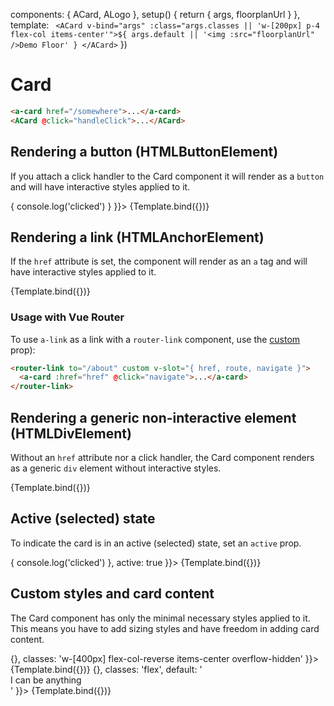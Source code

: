 
<Meta title="Components/Card" component={ACard} />

  components: { ACard, ALogo },
  setup() {
    return { args, floorplanUrl }
  },
  template: `
  <ACard v-bind="args" :class="args.classes || 'w-[200px] p-4 flex-col items-center'">${
    args.default || '<img :src="floorplanUrl" />Demo Floor'
  }
  </ACard>`
})

# Card

```html
<a-card href="/somewhere">...</a-card>
<ACard @click="handleClick">...</ACard>
```

<ArgsTable of={ACard} />

## Rendering a button (HTMLButtonElement)

If you attach a click handler to the Card component
it will render as a `button` and will have interactive styles applied to it.

<Canvas>
  <Story
    name="button"
    args={{
      onClick: () => {
        console.log('clicked')
      }
    }}>
    {Template.bind({})}
  </Story>
</Canvas>

## Rendering a link (HTMLAnchorElement)

If the `href` attribute is set, the component will render as an `a` tag and will have interactive styles applied to it.

<Canvas>
  <Story
    name="link"
    args={{
      href: '#'
    }}>
    {Template.bind({})}
  </Story>
</Canvas>

### Usage with Vue Router

To use `a-link` as a link with a `router-link` component, use the [custom](https://router.vuejs.org/api/interfaces/RouterLinkProps.html#custom) prop):

```html
<router-link to="/about" custom v-slot="{ href, route, navigate }">
  <a-card :href="href" @click="navigate">...</a-card>
</router-link>
```

## Rendering a generic non-interactive element (HTMLDivElement)

Without an `href` attribute nor a click handler, the Card component renders as a generic `div` element without interactive styles.

<Canvas>
  <Story name="div">{Template.bind({})}</Story>
</Canvas>

## Active (selected) state

To indicate the card is in an active (selected) state, set an `active` prop.

<Canvas>
  <Story
    name="active"
    args={{
      onClick: () => {
        console.log('clicked')
      },
      active: true
    }}>
    {Template.bind({})}
  </Story>
</Canvas>

## Custom styles and card content

The Card component has only the minimal necessary styles applied to it.
This means you have to add sizing styles and have freedom in adding card content.

<Canvas isColumn="true">
  <Story
    name="styling"
    args={{
      onClick: () => {},
      classes: 'w-[400px] flex-col-reverse items-center overflow-hidden'
    }}>
    {Template.bind({})}
  </Story>
  <Story
    name="content"
    args={{
      onClick: () => {},
      classes: 'flex',
      default:
        '<div class="flex bg-white p-4"><div class="heading-sm">I can be anything</div><a-logo></a-logo></div>'
    }}>
    {Template.bind({})}
  </Story>
</Canvas>
